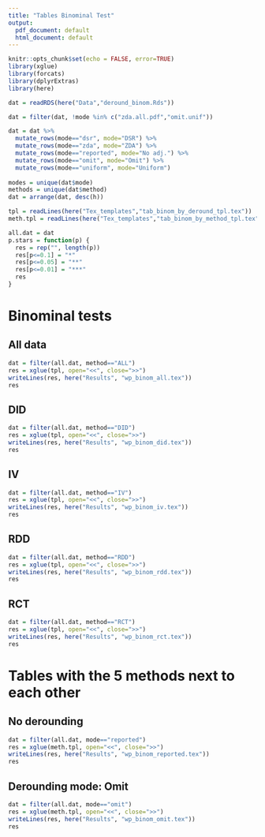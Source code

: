 ```yaml
---
title: "Tables Binominal Test"
output:
  pdf_document: default
  html_document: default
---
```


```r
knitr::opts_chunk$set(echo = FALSE, error=TRUE)
library(xglue)
library(forcats)
library(dplyrExtras)
library(here)

dat = readRDS(here("Data","deround_binom.Rds"))

dat = filter(dat, !mode %in% c("zda.all.pdf","omit.unif"))

dat = dat %>%
  mutate_rows(mode=="dsr", mode="DSR") %>%
  mutate_rows(mode=="zda", mode="ZDA") %>%
  mutate_rows(mode=="reported", mode="No adj.") %>%
  mutate_rows(mode=="omit", mode="Omit") %>%
  mutate_rows(mode=="uniform", mode="Uniform")
  
modes = unique(dat$mode)
methods = unique(dat$method)
dat = arrange(dat, desc(h))

tpl = readLines(here("Tex_templates","tab_binom_by_deround_tpl.tex"))
meth.tpl = readLines(here("Tex_templates","tab_binom_by_method_tpl.tex"))

all.dat = dat
p.stars = function(p) {
  res = rep("", length(p))
  res[p<=0.1] = "*"
  res[p<=0.05] = "**"
  res[p<=0.01] = "***"
  res
}

```

# Binominal tests

## All data

```r
dat = filter(all.dat, method=="ALL")
res = xglue(tpl, open="<<", close=">>")
writeLines(res, here("Results", "wp_binom_all.tex"))
res
```


## DID

```r
dat = filter(all.dat, method=="DID")
res = xglue(tpl, open="<<", close=">>")
writeLines(res, here("Results", "wp_binom_did.tex"))
res
```

## IV

```r
dat = filter(all.dat, method=="IV")
res = xglue(tpl, open="<<", close=">>")
writeLines(res, here("Results", "wp_binom_iv.tex"))
res
```


## RDD

```r
dat = filter(all.dat, method=="RDD")
res = xglue(tpl, open="<<", close=">>")
writeLines(res, here("Results", "wp_binom_rdd.tex"))
res
```

## RCT

```r
dat = filter(all.dat, method=="RCT")
res = xglue(tpl, open="<<", close=">>")
writeLines(res, here("Results", "wp_binom_rct.tex"))
res
```

# Tables with the 5 methods next to each other

## No derounding

```r
dat = filter(all.dat, mode=="reported")
res = xglue(meth.tpl, open="<<", close=">>")
writeLines(res, here("Results", "wp_binom_reported.tex"))
res

```


## Derounding mode: Omit

```r
dat = filter(all.dat, mode=="omit")
res = xglue(meth.tpl, open="<<", close=">>")
writeLines(res, here("Results", "wp_binom_omit.tex"))
res

```

